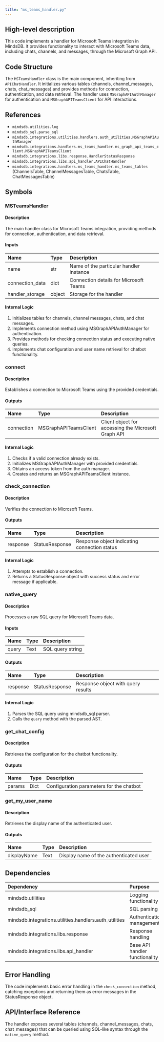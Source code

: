 ```yaml
---
title: "ms_teams_handler.py"
---
```


## High-level description
This code implements a handler for Microsoft Teams integration in MindsDB. It provides functionality to interact with Microsoft Teams data, including chats, channels, and messages, through the Microsoft Graph API.

## Code Structure
The `MSTeamsHandler` class is the main component, inheriting from `APIChatHandler`. It initializes various tables (channels, channel_messages, chats, chat_messages) and provides methods for connection, authentication, and data retrieval. The handler uses `MSGraphAPIAuthManager` for authentication and `MSGraphAPITeamsClient` for API interactions.

## References
- `mindsdb.utilities.log`
- `mindsdb_sql.parse_sql`
- `mindsdb.integrations.utilities.handlers.auth_utilities.MSGraphAPIAuthManager`
- `mindsdb.integrations.handlers.ms_teams_handler.ms_graph_api_teams_client.MSGraphAPITeamsClient`
- `mindsdb.integrations.libs.response.HandlerStatusResponse`
- `mindsdb.integrations.libs.api_handler.APIChatHandler`
- `mindsdb.integrations.handlers.ms_teams_handler.ms_teams_tables` (ChannelsTable, ChannelMessagesTable, ChatsTable, ChatMessagesTable)

## Symbols

### MSTeamsHandler
#### Description
The main handler class for Microsoft Teams integration, providing methods for connection, authentication, and data retrieval.

#### Inputs
| Name | Type | Description |
|:-----|:-----|:------------|
| name | str | Name of the particular handler instance |
| connection_data | dict | Connection details for Microsoft Teams |
| handler_storage | object | Storage for the handler |

#### Internal Logic
1. Initializes tables for channels, channel messages, chats, and chat messages.
2. Implements connection method using MSGraphAPIAuthManager for authentication.
3. Provides methods for checking connection status and executing native queries.
4. Implements chat configuration and user name retrieval for chatbot functionality.

### connect
#### Description
Establishes a connection to Microsoft Teams using the provided credentials.

#### Outputs
| Name | Type | Description |
|:-----|:-----|:------------|
| connection | MSGraphAPITeamsClient | Client object for accessing the Microsoft Graph API |

#### Internal Logic
1. Checks if a valid connection already exists.
2. Initializes MSGraphAPIAuthManager with provided credentials.
3. Obtains an access token from the auth manager.
4. Creates and returns an MSGraphAPITeamsClient instance.

### check_connection
#### Description
Verifies the connection to Microsoft Teams.

#### Outputs
| Name | Type | Description |
|:-----|:-----|:------------|
| response | StatusResponse | Response object indicating connection status |

#### Internal Logic
1. Attempts to establish a connection.
2. Returns a StatusResponse object with success status and error message if applicable.

### native_query
#### Description
Processes a raw SQL query for Microsoft Teams data.

#### Inputs
| Name | Type | Description |
|:-----|:-----|:------------|
| query | Text | SQL query string |

#### Outputs
| Name | Type | Description |
|:-----|:-----|:------------|
| response | StatusResponse | Response object with query results |

#### Internal Logic
1. Parses the SQL query using mindsdb_sql parser.
2. Calls the `query` method with the parsed AST.

### get_chat_config
#### Description
Retrieves the configuration for the chatbot functionality.

#### Outputs
| Name | Type | Description |
|:-----|:-----|:------------|
| params | Dict | Configuration parameters for the chatbot |

### get_my_user_name
#### Description
Retrieves the display name of the authenticated user.

#### Outputs
| Name | Type | Description |
|:-----|:-----|:------------|
| displayName | Text | Display name of the authenticated user |

## Dependencies
| Dependency | Purpose |
|:-----------|:--------|
| mindsdb.utilities | Logging functionality |
| mindsdb_sql | SQL parsing |
| mindsdb.integrations.utilities.handlers.auth_utilities | Authentication management |
| mindsdb.integrations.libs.response | Response handling |
| mindsdb.integrations.libs.api_handler | Base API handler functionality |

## Error Handling
The code implements basic error handling in the `check_connection` method, catching exceptions and returning them as error messages in the StatusResponse object.

## API/Interface Reference
The handler exposes several tables (channels, channel_messages, chats, chat_messages) that can be queried using SQL-like syntax through the `native_query` method.
